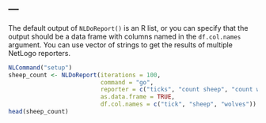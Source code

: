 ---
---
  
The default output of `NLDoReport()` is an R list, or you can specify that the output should be a data frame with columns named in the `df.col.names` argument. You can use vector of strings to get the results of multiple NetLogo reporters. 

```r
NLCommand("setup")
sheep_count <- NLDoReport(iterations = 100, 
                          command = "go", 
                          reporter = c("ticks", "count sheep", "count wolves"),
                          as.data.frame = TRUE,
                          df.col.names = c("tick", "sheep", "wolves"))
head(sheep_count)
```



